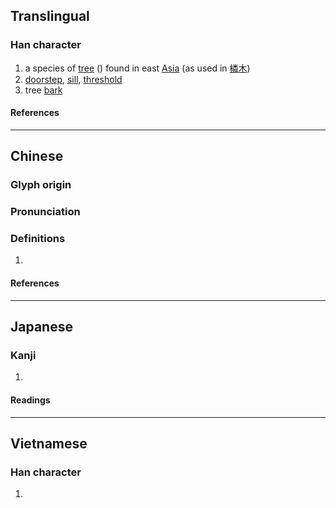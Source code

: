 {{character info}}
==Translingual==

===Han character===
{{Han char|rn=75|rad=木|as=12|sn=16|four=49959|canj=DFDQ|ids=⿰木粦}}

# a species of [[tree]] ({{taxlink|Prunus buergeriana|species|noshow=1}}) found in east [[Asia]] (as used in [[橉木]])
# [[doorstep]], [[sill]], [[threshold]]
# tree [[bark]]

====References====
{{Han ref|kx=0552.280|dkj=15524|dj=0941.150|hdz=21295.080|uh=6A49}}

----

==Chinese==
{{zh-forms}}

===Glyph origin===
{{Han etym}}

===Pronunciation===
{{zh-pron
|m=lìn
|c=leon4,leon6
|mc=y
|oc=y
|ma=
|cat=n,pn
}}

===Definitions===
{{zh-hanzi}}

# {{rfdef|zh}}

====References====

----

==Japanese==

===Kanji===
{{ja-kanji|grade=|rs=木12}}

# {{rfdef|ja|sort=木12}}

====Readings====
{{ja-readings
|on=りん
|kun=しきみ
}}

----

==Vietnamese==

===Han character===
{{vi-readings|rs=木12|reading=săng}}

# {{rfdef|vi|sort=木12}}